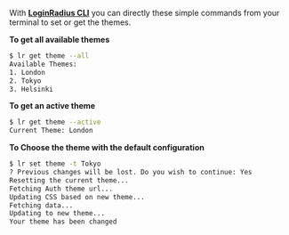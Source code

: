With **<a href="https://github.com/LoginRadius/lr-cli/" target="_blank">LoginRadius CLI</a>** you can directly these simple commands from your terminal to set or get the themes.

**To get all available themes**

```sh
$ lr get theme --all
Available Themes:
1. London
2. Tokyo
3. Helsinki

```

**To get an active theme**

```sh
$ lr get theme --active
Current Theme: London
```

**To Choose the theme with the default configuration**

```sh
$ lr set theme -t Tokyo
? Previous changes will be lost. Do you wish to continue: Yes
Resetting the current theme...
Fetching Auth theme url...
Updating CSS based on new theme...
Fetching data...
Updating to new theme...
Your theme has been changed
```